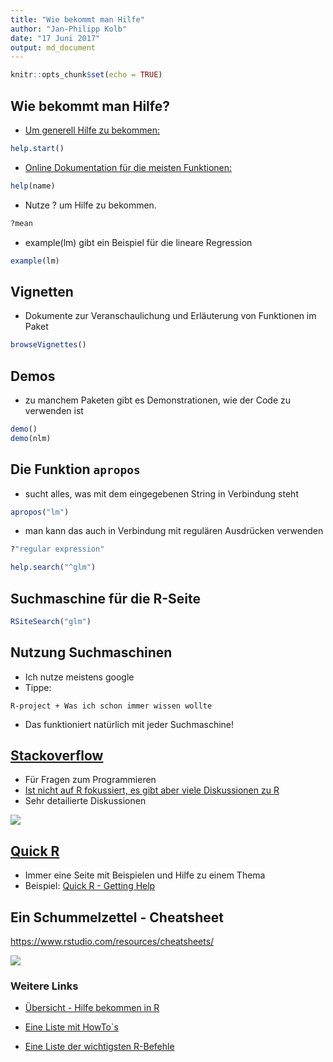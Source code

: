```yaml
---
title: "Wie bekommt man Hilfe"
author: "Jan-Philipp Kolb"
date: "17 Juni 2017"
output: md_document
---
```


```r
knitr::opts_chunk$set(echo = TRUE)
```

<!--

## Wie bekommt man Hilfe 

- Foren, Blogs und Supportmöglichkeiten

-->

## Wie bekommt man Hilfe?

-  [Um generell Hilfe zu bekommen:](http://itfeature.com/tag/how-to-get-help-in-r)


```r
help.start()
```

-  [Online Dokumentation für die meisten Funktionen:](https://www.r-project.org/help.html)

```r
help(name)
```

-  Nutze ? um Hilfe zu bekommen.

```r
?mean
```

-  example(lm) gibt ein Beispiel für die lineare Regression

```r
example(lm)
```

## Vignetten

- Dokumente zur Veranschaulichung und Erläuterung von Funktionen im Paket 
```r
browseVignettes()
```

## Demos

- zu manchem Paketen gibt es Demonstrationen, wie der Code zu verwenden ist

```r
demo()
demo(nlm)
```

## Die Funktion `apropos`

- sucht alles, was mit dem eingegebenen String in Verbindung steht

```r
apropos("lm")
```

- man kann das auch in Verbindung mit regulären Ausdrücken verwenden

```r
?"regular expression"
```


```r
help.search("^glm")
```

## Suchmaschine für die R-Seite

```r
RSiteSearch("glm")
```


## Nutzung Suchmaschinen

-  Ich nutze meistens google 
-  Tippe:

```
R-project + Was ich schon immer wissen wollte
```
-  Das funktioniert natürlich mit jeder Suchmaschine!

## [Stackoverflow](http://stackoverflow.com/)

-  Für Fragen zum Programmieren
-  [Ist nicht auf R fokussiert, es gibt aber viele Diskussionen zu R](https://stackoverflow.com/tags/r/info)
-  Sehr detailierte Diskussionen

![](https://github.com/Japhilko/IntroR/blob/master/2017/slides/figure/StackoverflowEx.PNG?raw=true)

## [Quick R](http://www.statmethods.net/interface/help.html)

- Immer eine Seite mit Beispielen und Hilfe zu einem Thema
- Beispiel: [Quick R - Getting Help](http://www.statmethods.net/interface/help.html)


## Ein Schummelzettel - Cheatsheet

<https://www.rstudio.com/resources/cheatsheets/>

![](https://github.com/Japhilko/IntroR/blob/master/2017/slides/figure/cheatsheetBaseR.PNG?raw=true)

### Weitere Links

- [Übersicht - Hilfe bekommen in R](https://www.r-project.org/help.html)

- [Eine Liste mit HowTo`s](http://rprogramming.net/)

- [Eine Liste der wichtigsten R-Befehle](https://www.personality-project.org/r/r.commands.html)